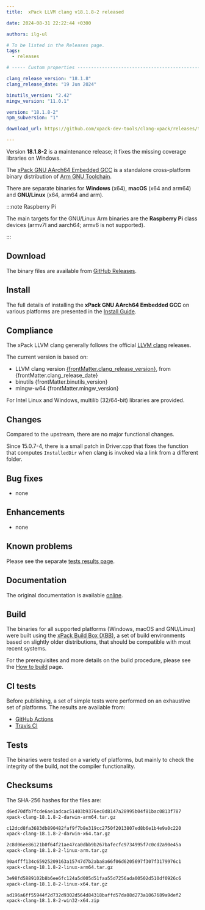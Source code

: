 ```yaml
---
title:  xPack LLVM clang v18.1.8-2 released

date: 2024-08-31 22:22:44 +0300

authors: ilg-ul

# To be listed in the Releases page.
tags:
  - releases

# ----- Custom properties -----------------------------------------------------

clang_release_version: "18.1.8"
clang_release_date: "19 Jun 2024"

binutils_version: "2.42"
mingw_version: "11.0.1"

version: "18.1.8-2"
npm_subversion: "1"

download_url: https://github.com/xpack-dev-tools/clang-xpack/releases/tag/v18.1.8-2/

---
```


Version **18.1.8-2** is a maintenance release;  it fixes the missing coverage libraries on Windows.

<!-- truncate -->



The [xPack GNU AArch64 Embedded GCC](https://xpack.github.io/aarch64-none-elf-gcc/)
is a standalone cross-platform binary distribution of
[Arm GNU Toolchain](https://developer.arm.com/Tools%20and%20Software/GNU%20Toolchain).

There are separate binaries for **Windows** (x64),
**macOS** (x64 and arm64) and **GNU/Linux** (x64, arm64 and arm).

:::note Raspberry Pi

The main targets for the GNU/Linux Arm
binaries are the **Raspberry Pi** class devices (armv7l and aarch64;
armv6 is not supported).

:::

## Download

The binary files are available from <a href={frontMatter.download_url}>GitHub Releases</a>.

<Prerequisites/>

## Install

The full details of installing the **xPack GNU AArch64 Embedded GCC** on various platforms
are presented in the [Install Guide](/docs/install/).

## Compliance

The xPack LLVM clang generally follows the official
[LLVM clang](https://clang.llvm.org) releases.

The current version is based on:

- LLVM clang version [{frontMatter.clang_release_version}](https://releases.llvm.org/download.html#{frontMatter.clang_release_version}), from {frontMatter.clang_release_date}
- binutils {frontMatter.binutils_version}
- mingw-w64 {frontMatter.mingw_version}

For Intel Linux and Windows, multilib (32/64-bit) libraries are provided.

## Changes

Compared to the upstream, there are no major functional changes.

Since 15.0.7-4, there is a small patch in Driver.cpp that fixes the
function that computes
`InstalledDir` when clang is invoked via a link from a different folder.

## Bug fixes

- none

## Enhancements

- none

## Known problems

Please see the separate
[tests results page](/docs/tests/18.1.8-2/).

## Documentation

The original documentation is available
[online](https://clang.llvm.org/docs/UsersManual.html).

## Build

The binaries for all supported platforms
(Windows, macOS and GNU/Linux) were built using the
[xPack Build Box (XBB)](https://xpack.github.io/xbb/), a set
of build environments based on slightly older distributions, that should be
compatible with most recent systems.

For the prerequisites and more details on the build procedure, please see the
[How to build](https://github.com/xpack-dev-tools/clang-xpack/blob/xpack/README-BUILD.md) page.

## CI tests

Before publishing, a set of simple tests were performed on an exhaustive
set of platforms. The results are available from:

- [GitHub Actions](https://github.com/xpack-dev-tools/clang-xpack/actions/)
- [Travis CI](https://app.travis-ci.com/github/xpack-dev-tools/clang-xpack/builds/)

## Tests

The binaries were tested on a variety of platforms,
but mainly to check the integrity of the
build, not the compiler functionality.

## Checksums

The SHA-256 hashes for the files are:

```txt
d6ed70dfb7fcde6ae1adcac51403b9376ec0d8147a28995b04f81bac0813f787
xpack-clang-18.1.8-2-darwin-arm64.tar.gz

c12dcd8fa3683db890482faf9f7b8e319cc2750f2013807ed8b6e1b4e9a0c220
xpack-clang-18.1.8-2-darwin-x64.tar.gz

2c8d06ee86121b0f64f21ae47ca0dbb9b267bafecfc9734995f7c0cd2a90e45a
xpack-clang-18.1.8-2-linux-arm.tar.gz

90a4fff134c65925209163a15747d7b2aba8a66f06d6205697f307f3179976c1
xpack-clang-18.1.8-2-linux-arm64.tar.gz

3e98fd5889102b8b6ee6fc124a5d005d51faa55d7256ada00502d510df0926c6
xpack-clang-18.1.8-2-linux-x64.tar.gz

ad196a6ff55944f2d732d9302d564d84318baffd57da08d273a1067689a9def2
xpack-clang-18.1.8-2-win32-x64.zip

```

<DeprecationNotices/>

<DownloadAnalytics version={frontMatter.version}/>
